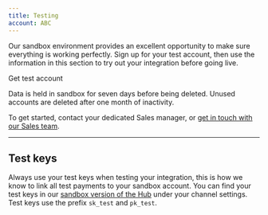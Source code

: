 ```yaml
---
title: Testing
account: ABC
---
```


Our sandbox environment provides an excellent opportunity to make sure everything is working perfectly. Sign up for your test account, then use the information in this section to try out your integration before going live.

<ButtonLink href="https://www.checkout.com/get-test-account">
  Get test account
</ButtonLink>

<TipBox variant="info" title="Data retention">

  Data is held in sandbox for seven days before being deleted. Unused accounts are deleted after one month of inactivity.

</TipBox>

<TipBox title="I've finished testing. How do I go live?">

  To get started, contact your dedicated Sales manager, or [get in touch with our Sales team](https://www.checkout.com/contact-sales).

</TipBox>

---

## Test keys

Always use your test keys when testing your integration, this is how we know to link all test payments to your sandbox account. You can find your test keys in our [sandbox version of the Hub](https://sandbox.checkout.com) under your channel settings. Test keys use the prefix `sk_test` and `pk_test`.
